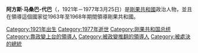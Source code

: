 '''阿方斯·马桑巴-代巴'''（{{Lang-en|'''Alphonse Massamba-Débat'''}}，1921年－1977年3月25日）是[[剛果共和國|剛果共和國]]政治人物，並且在領導這個國家從1963年至1968年期間領導剛果共和國。

{{剛果共和國總統}}
{{Authority control}}
{{DEFAULTSORT: Massamba-Débat, Alphonse}}

[[Category:1921年出生|Category:1921年出生]]
[[Category:1977年逝世|Category:1977年逝世]]
[[Category:刚果共和国总统|Category:刚果共和国总统]]
[[Category:靠政變上台的領導人|Category:靠政變上台的領導人]]
[[Category:被政變推翻的領導人|Category:被政變推翻的領導人]]
[[Category:被處決的總統|Category:被處決的總統]]